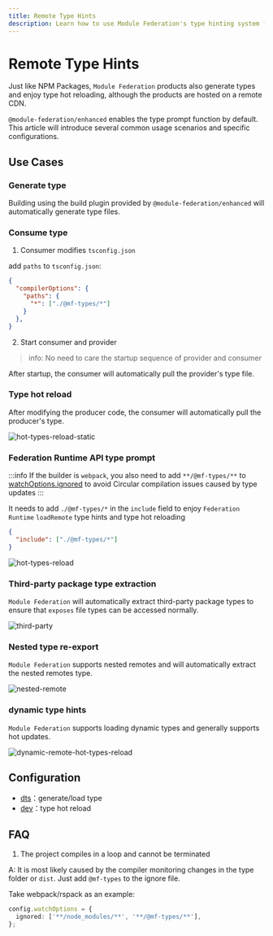 ```yaml
---
title: Remote Type Hints
description: Learn how to use Module Federation's type hinting system for improved TypeScript support and development experience.
---
```


# Remote Type Hints

Just like NPM Packages, `Module Federation` products also generate types and enjoy type hot reloading, although the products are hosted on a remote CDN.

`@module-federation/enhanced` enables the type prompt function by default. This article will introduce several common usage scenarios and specific configurations.

## Use Cases

### Generate type

Building using the build plugin provided by `@module-federation/enhanced` will automatically generate type files.

### Consume type

1. Consumer modifies `tsconfig.json`

add `paths` to `tsconfig.json`:

```json
{
  "compilerOptions": {
    "paths": {
      "*": ["./@mf-types/*"]
    }
  },
}
```

2. Start consumer and provider

> info: No need to care the startup sequence of provider and consumer

After startup, the consumer will automatically pull the provider's type file.

### Type hot reload

After modifying the producer code, the consumer will automatically pull the producer's type.

![hot-types-reload-static](@public/guide/type-prompt/hot-types-reload-static.gif)

### Federation Runtime API type prompt

:::info
If the builder is `webpack`, you also need to add `**/@mf-types/**` to [watchOptions.ignored](https://webpack.js.org/configuration/watch/#watchoptionsignored) to avoid Circular compilation issues caused by type updates
:::

It needs to add `./@mf-types/*` in the `include` field to enjoy `Federation Runtime` `loadRemote` type hints and type hot reloading

```json title="tsconfig.json"
{
  "include": ["./@mf-types/*"]
}
```

![hot-types-reload](@public/guide/type-prompt/hot-types-reload.gif)

### Third-party package type extraction

`Module Federation` will automatically extract third-party package types to ensure that `exposes` file types can be accessed normally.

![third-party](@public/guide/type-prompt/third-party.jpg)

### Nested type re-export

`Module Federation` supports nested remotes and will automatically extract the nested remotes type.

![nested-remote](@public/guide/type-prompt/nested-remote.jpg)

### dynamic type hints

`Module Federation` supports loading dynamic types and generally supports hot updates.

![dynamic-remote-hot-types-reload](@public/guide/type-prompt/dynamic-remote-hot-types-reload-static.gif)

## Configuration

- [dts](../../configure/dts)：generate/load type
- [dev](../../configure/dev)：type hot reload

## FAQ

1. The project compiles in a loop and cannot be terminated

A: It is most likely caused by the compiler monitoring changes in the type folder or `dist`. Just add `@mf-types` to the ignore file.

Take webpack/rspack as an example:

```ts
config.watchOptions = {
  ignored: ['**/node_modules/**', '**/@mf-types/**'],
};
```
